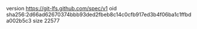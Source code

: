 version https://git-lfs.github.com/spec/v1
oid sha256:2d66ad62670374bbb93ded2fbeb8c14c0cfb917ed3b4f06ba1c1ffbda002b5c3
size 22577
